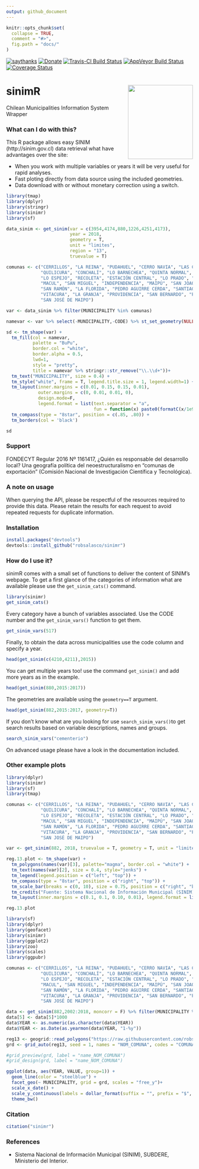 ```yaml
---
output: github_document
---
```


```r
knitr::opts_chunk$set(
  collapse = TRUE,
  comment = "#>",
  fig.path = "docs/"
)
```

[![saythanks](https://img.shields.io/badge/say-thanks-ff69b4.svg)](https://saythanks.io/to/robsalasco)
[![Donate](https://img.shields.io/badge/donate-paypal-green.svg)](https://www.paypal.com/cgi-bin/webscr?cmd=_donations&business=WDDLRUVD344XL&currency_code=USD&source=url)
[![Travis-CI Build Status](https://travis-ci.org/robsalasco/sinimr.svg?branch=master)](https://travis-ci.org/robsalasco/sinimr)
[![AppVeyor Build Status](https://ci.appveyor.com/api/projects/status/github/robsalasco/sinimr?branch=master&svg=true)](https://ci.appveyor.com/project/robsalasco/sinimr)
[![Coverage Status](https://img.shields.io/codecov/c/github/robsalasco/sinimr/master.svg)](https://codecov.io/github/robsalasco/sinimr?branch=master)

# sinimR <img src="docs/sinimR_hexSticker.png" width = "175" height = "200" align="right" /> 

Chilean Municipalities Information System Wrapper

### What can I do with this?

This R package allows easy SINIM (http://sinim.gov.cl) data retrieval what have advantages over the site:

- When you work with multiple variables or years it will be very useful for rapid analyses.
- Fast ploting directly from data source using the included geometries.
- Data download with or without monetary correction using a switch.

```r
library(tmap)
library(dplyr)
library(stringr)
library(sinimr)
library(sf)

data_sinim <- get_sinim(var = c(3954,4174,880,1226,4251,4173), 
                        year = 2018, 
                        geometry = T, 
                        unit = "limites", 
                        region = "13",
                        truevalue = T)

comunas <- c("CERRILLOS", "LA REINA", "PUDAHUEL", "CERRO NAVIA", "LAS CONDES",
             "QUILICURA", "CONCHALÍ", "LO BARNECHEA", "QUINTA NORMAL", "EL BOSQUE",
             "LO ESPEJO", "RECOLETA", "ESTACIÓN CENTRAL", "LO PRADO", "RENCA", "HUECHURABA",
             "MACUL", "SAN MIGUEL", "INDEPENDENCIA", "MAIPÚ", "SAN JOAQUÍN", "LA CISTERNA", "ÑUÑOA",
             "SAN RAMÓN", "LA FLORIDA", "PEDRO AGUIRRE CERDA", "SANTIAGO", "LA PINTANA", "PEÑALOLÉN",
             "VITACURA", "LA GRANJA", "PROVIDENCIA", "SAN BERNARDO", "PUENTE ALTO", "PADRE HURTADO", "PIRQUE",
             "SAN JOSÉ DE MAIPO")

var <- data_sinim %>% filter(MUNICIPALITY %in% comunas)

namevar <- var %>% select(-MUNICIPALITY,-CODE) %>% st_set_geometry(NULL) %>% names() 

sd <- tm_shape(var) +
  tm_fill(col = namevar,
          palette = "BuPu", 
          border.col = "white", 
          border.alpha = 0.5,
          lwd=1,
          style = "pretty",
          title = namevar %>% stringr::str_remove("\\.\\d+"))+
  tm_text("MUNICIPALITY", size = 0.4) +
  tm_style("white", frame = T, legend.title.size = 1, legend.width=1) +
  tm_layout(inner.margins = c(0.01, 0.15, 0.15, 0.01),
            outer.margins = c(0, 0.01, 0.01, 0),
            design.mode=F,
            legend.format = list(text.separator = "a",
                                 fun = function(x) paste0(formatC(x/1e9, digits = 0, format = "f"), " mm$")))+
  tm_compass(type = "8star", position = c(.85, .80)) +
  tm_borders(col = 'black')

sd

```

### Support

FONDECYT Regular 2016 Nº 1161417, ¿Quién es responsable del desarrollo local? Una geografía política del neoestructuralismo en "comunas de exportación" (Comisión Nacional de Investigación Científica y Tecnológica).

### A note on usage

When querying the API, please be respectful of the resources required to provide this data. Please retain the results for each request to avoid repeated requests for duplicate information.

### Installation

```R
install.packages("devtools")
devtools::install_github("robsalasco/sinimr")
```

### How do I use it?

sinimR comes with a small set of functions to deliver the content of SINIM's webpage. To get a first glance of the categories of information what are available please use the ```get_sinim_cats()``` command.

```r
library(sinimr)
get_sinim_cats()
```

Every category have a bunch of variables associated. Use the CODE number and the ```get_sinim_vars()``` function to get them.

```r
get_sinim_vars(517)
```

Finally, to obtain the data across municipalities use the code column and specify a year.

```r
head(get_sinim(c(4210,4211),2015))
```

You can get multiple years too! use the command ```get_sinim()``` and add more years as in the example.

```r
head(get_sinim(880,2015:2017))
```

The geometries are available using the ```geometry==T``` argument.

```r
head(get_sinim(882,2015:2017, geometry=T))
```

If you don't know what are you looking for use ```search_sinim_vars()```to get search results based on variable descriptions, names and groups.

```r
search_sinim_vars("cementerio")
```

On advanced usage please have a look in the documentation included.

### Other example plots

```r
library(dplyr)
library(sinimr)
library(sf)
library(tmap)

comunas <- c("CERRILLOS", "LA REINA", "PUDAHUEL", "CERRO NAVIA", "LAS CONDES",
             "QUILICURA", "CONCHALÍ", "LO BARNECHEA", "QUINTA NORMAL", "EL BOSQUE",
             "LO ESPEJO", "RECOLETA", "ESTACIÓN CENTRAL", "LO PRADO", "RENCA", "HUECHURABA",
             "MACUL", "SAN MIGUEL", "INDEPENDENCIA", "MAIPÚ", "SAN JOAQUÍN", "LA CISTERNA", "ÑUÑOA",
             "SAN RAMÓN", "LA FLORIDA", "PEDRO AGUIRRE CERDA", "SANTIAGO", "LA PINTANA", "PEÑALOLÉN",
             "VITACURA", "LA GRANJA", "PROVIDENCIA", "SAN BERNARDO", "PUENTE ALTO", "PADRE HURTADO", "PIRQUE",
             "SAN JOSÉ DE MAIPO")

var <- get_sinim(882, 2018, truevalue = T, geometry = T, unit = "limites") %>% filter(MUNICIPALITY %in% comunas)

reg.13.plot <- tm_shape(var) +
  tm_polygons(names(var)[3], palette="magma", border.col = "white") +
  tm_text(names(var)[2], size = 0.4, style="jenks") +
  tm_legend(legend.position = c("left", "top")) +
  tm_compass(type = "8star", position = c("right", "top")) +
  tm_scale_bar(breaks = c(0, 10), size = 0.75, position = c("right", "bottom"), width = 1) +
  tm_credits("Fuente: Sistema Nacional de Información Municipal (SINIM), SUBDERE, Ministerio del Interior.", position=c("left", "bottom"), size=0.55)+
  tm_layout(inner.margins = c(0.1, 0.1, 0.10, 0.01), legend.format = list(text.separator = "a", fun = function(x) paste0(formatC(x/1e9, digits = 0, format = "f"), " mm$")))

reg.13.plot

```

```r
library(sf)
library(dplyr)
library(geofacet)
library(sinimr)
library(ggplot2)
library(zoo)
library(scales)
library(ggpubr)

comunas <- c("CERRILLOS", "LA REINA", "PUDAHUEL", "CERRO NAVIA", "LAS CONDES",
             "QUILICURA", "CONCHALÍ", "LO BARNECHEA", "QUINTA NORMAL", "EL BOSQUE",
             "LO ESPEJO", "RECOLETA", "ESTACIÓN CENTRAL", "LO PRADO", "RENCA", "HUECHURABA",
             "MACUL", "SAN MIGUEL", "INDEPENDENCIA", "MAIPÚ", "SAN JOAQUÍN", "LA CISTERNA", "ÑUÑOA",
             "SAN RAMÓN", "LA FLORIDA", "PEDRO AGUIRRE CERDA", "SANTIAGO", "LA PINTANA", "PEÑALOLÉN",
             "VITACURA", "LA GRANJA", "PROVIDENCIA", "SAN BERNARDO", "PUENTE ALTO", "PADRE HURTADO", "PIRQUE",
             "SAN JOSÉ DE MAIPO")

data <- get_sinim(882,2002:2018, moncorr = F) %>% filter(MUNICIPALITY %in% comunas)
data[5] <- data[5]*1000
data$YEAR <- as.numeric(as.character(data$YEAR))
data$YEAR <- as.Date(as.yearmon(data$YEAR, "1-%y"))

reg13 <- geogrid::read_polygons("https://raw.githubusercontent.com/robsalasco/precenso_2016_geojson_chile/master/Extras/GRAN_SANTIAGO.geojson")
grd <- grid_auto(reg13, seed = 1, names = "NOM_COMUNA", codes = "COMUNA")

#grid_preview(grd, label = "name_NOM_COMUNA")
#grid_design(grd, label = "name_NOM_COMUNA")

ggplot(data, aes(YEAR, VALUE, group=1)) +
  geom_line(color = "steelblue") +
  facet_geo(~ MUNICIPALITY, grid = grd, scales = "free_y")+
  scale_x_date() +
  scale_y_continuous(labels = dollar_format(suffix = "", prefix = "$", big.mark = ".", decimal.mark=","))+
  theme_bw()
```


### Citation

```r
citation("sinimr")
```

### References

- Sistema Nacional de Información Municipal (SINIM), SUBDERE, Ministerio del Interior.


